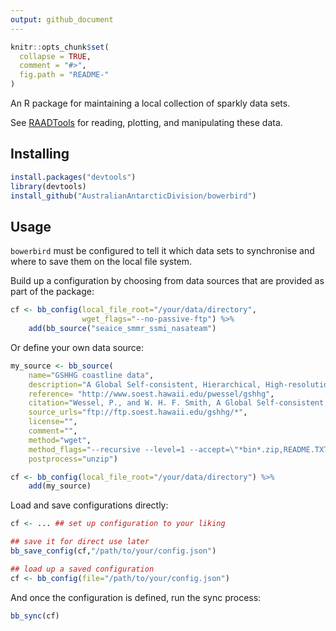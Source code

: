 ```yaml
---
output: github_document
---
```


<!-- README.md is generated from README.Rmd. Please edit that file -->

```r
knitr::opts_chunk$set(
  collapse = TRUE,
  comment = "#>",
  fig.path = "README-"
)
```

An R package for maintaining a local collection of sparkly data sets.

See [RAADTools](https://github.com/AustralianAntarcticDivision/raadtools) for reading, plotting, and manipulating these data.

## Installing

```r
install.packages("devtools")
library(devtools)
install_github("AustralianAntarcticDivision/bowerbird")
```

## Usage

`bowerbird` must be configured to tell it which data sets to synchronise and where to save them on the local file system.


Build up a configuration by choosing from data sources that are provided as part of the package:

```r
cf <- bb_config(local_file_root="/your/data/directory",
                wget_flags="--no-passive-ftp") %>%
    add(bb_source("seaice_smmr_ssmi_nasateam")
```

Or define your own data source:
```r
my_source <- bb_source(
    name="GSHHG coastline data",
    description="A Global Self-consistent, Hierarchical, High-resolution Geography Database",
    reference= "http://www.soest.hawaii.edu/pwessel/gshhg",
    citation="Wessel, P., and W. H. F. Smith, A Global Self-consistent, Hierarchical, High-resolution Shoreline Database, J. Geophys. Res., 101, 8741-8743, 1996",
    source_urls="ftp://ftp.soest.hawaii.edu/gshhg/*",
    license="",
    comment="",
    method="wget",
    method_flags="--recursive --level=1 --accept=\"*bin*.zip,README.TXT\"",
    postprocess="unzip")

cf <- bb_config(local_file_root="/your/data/directory") %>%
    add(my_source)
```


Load and save configurations directly:

```r
cf <- ... ## set up configuration to your liking

## save it for direct use later
bb_save_config(cf,"/path/to/your/config.json")

## load up a saved configuration
cf <- bb_config(file="/path/to/your/config.json")
```

And once the configuration is defined, run the sync process:
```r
bb_sync(cf)
```
